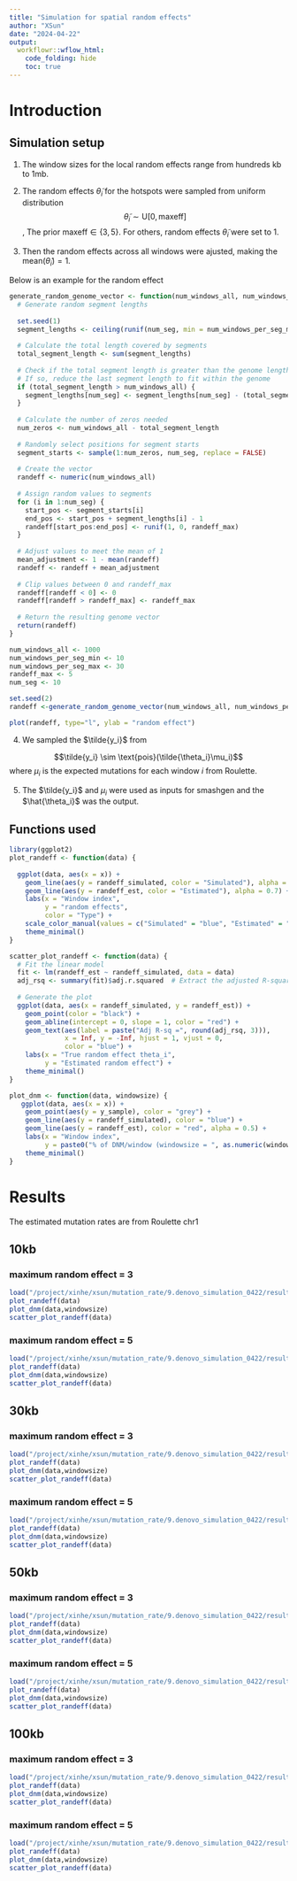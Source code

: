 ```yaml
---
title: "Simulation for spatial random effects"
author: "XSun"
date: "2024-04-22"
output:
  workflowr::wflow_html:
    code_folding: hide
    toc: true
---
```


# Introduction

## Simulation setup

1. The window sizes for the local random effects range from hundreds kb to 1mb.

2. The random effects $\tilde{\theta}_i$ for the hotspots were sampled from uniform distribution $$\tilde{\theta}_i \sim \text{U}[0,\text{maxeff}]$$, The prior $\text{maxeff} \in \{3,5\}$. For others, random effects $\tilde{\theta}_i$ were set to 1.

3. Then the random effects across all windows were ajusted, making the $\text{mean}(\tilde{\theta}_i)=1$.

Below is an example for the random effect

```r
generate_random_genome_vector <- function(num_windows_all, num_windows_per_seg_min, num_windows_per_seg_max, randeff_max, num_seg) {
  # Generate random segment lengths
  
  set.seed(1)
  segment_lengths <- ceiling(runif(num_seg, min = num_windows_per_seg_min, max = num_windows_per_seg_max))
  
  # Calculate the total length covered by segments
  total_segment_length <- sum(segment_lengths)
  
  # Check if the total segment length is greater than the genome length
  # If so, reduce the last segment length to fit within the genome
  if (total_segment_length > num_windows_all) {
    segment_lengths[num_seg] <- segment_lengths[num_seg] - (total_segment_length - num_windows_all)
  }
  
  # Calculate the number of zeros needed
  num_zeros <- num_windows_all - total_segment_length
  
  # Randomly select positions for segment starts
  segment_starts <- sample(1:num_zeros, num_seg, replace = FALSE)
  
  # Create the vector
  randeff <- numeric(num_windows_all)
  
  # Assign random values to segments
  for (i in 1:num_seg) {
    start_pos <- segment_starts[i]
    end_pos <- start_pos + segment_lengths[i] - 1
    randeff[start_pos:end_pos] <- runif(1, 0, randeff_max)
  }
  
  # Adjust values to meet the mean of 1
  mean_adjustment <- 1 - mean(randeff)
  randeff <- randeff + mean_adjustment
  
  # Clip values between 0 and randeff_max
  randeff[randeff < 0] <- 0
  randeff[randeff > randeff_max] <- randeff_max
  
  # Return the resulting genome vector
  return(randeff)
}

num_windows_all <- 1000
num_windows_per_seg_min <- 10
num_windows_per_seg_max <- 30  
randeff_max <- 5
num_seg <- 10

set.seed(2)
randeff <-generate_random_genome_vector(num_windows_all, num_windows_per_seg_min, num_windows_per_seg_max, randeff_max, num_seg)

plot(randeff, type="l", ylab = "random effect")

```


4. We sampled the $\tilde{y_i}$ from 

$$\tilde{y_i} \sim \text{pois}(\tilde{\theta_i}\mu_i)$$
where $\mu_i$ is the expected mutations for each window $i$ from Roulette. 

5. The $\tilde{y_i}$ and $\mu_i$ were used as inputs for  smashgen and the $\hat{\theta_i}$ was the output.

## Functions used

```r
library(ggplot2)
plot_randeff <- function(data) {
  
  ggplot(data, aes(x = x)) +
    geom_line(aes(y = randeff_simulated, color = "Simulated"), alpha = 0.5) +
    geom_line(aes(y = randeff_est, color = "Estimated"), alpha = 0.7) +
    labs(x = "Window index",
         y = "random effects",
         color = "Type") +
    scale_color_manual(values = c("Simulated" = "blue", "Estimated" = "red")) +
    theme_minimal()
}

scatter_plot_randeff <- function(data) {
  # Fit the linear model
  fit <- lm(randeff_est ~ randeff_simulated, data = data)
  adj_rsq <- summary(fit)$adj.r.squared  # Extract the adjusted R-squared
  
  # Generate the plot
  ggplot(data, aes(x = randeff_simulated, y = randeff_est)) +
    geom_point(color = "black") +
    geom_abline(intercept = 0, slope = 1, color = "red") +
    geom_text(aes(label = paste("Adj R-sq =", round(adj_rsq, 3))),
              x = Inf, y = -Inf, hjust = 1, vjust = 0,
              color = "blue") +
    labs(x = "True random effect theta_i",
         y = "Estimated random effect") +
    theme_minimal()
}

plot_dnm <- function(data, windowsize) {
   ggplot(data, aes(x = x)) +
    geom_point(aes(y = y_sample), color = "grey") +
    geom_line(aes(y = randeff_simulated), color = "blue") +
    geom_line(aes(y = randeff_est), color = "red", alpha = 0.5) +
    labs(x = "Window index",
         y = paste0("% of DNM/window (windowsize = ", as.numeric(windowsize) / 1000, "kb)")) +
    theme_minimal()
}


```

# Results

The estimated mutation rates are from Roulette chr1 

## 10kb

### maximum random effect = 3

```r

load("/project/xinhe/xsun/mutation_rate/9.denovo_simulation_0422/results/spatial/simu_spatial_chr1_10kb_maxiter50_maxrandeff3.rdata")
plot_randeff(data)
plot_dnm(data,windowsize)
scatter_plot_randeff(data)

```

### maximum random effect = 5

```r

load("/project/xinhe/xsun/mutation_rate/9.denovo_simulation_0422/results/spatial/simu_spatial_chr1_10kb_maxiter50_maxrandeff5.rdata")
plot_randeff(data)
plot_dnm(data,windowsize)
scatter_plot_randeff(data)

```




## 30kb

### maximum random effect = 3

```r

load("/project/xinhe/xsun/mutation_rate/9.denovo_simulation_0422/results/spatial/simu_spatial_chr1_30kb_maxiter50_maxrandeff3.rdata")
plot_randeff(data)
plot_dnm(data,windowsize)
scatter_plot_randeff(data)

```

### maximum random effect = 5

```r

load("/project/xinhe/xsun/mutation_rate/9.denovo_simulation_0422/results/spatial/simu_spatial_chr1_30kb_maxiter50_maxrandeff5.rdata")
plot_randeff(data)
plot_dnm(data,windowsize)
scatter_plot_randeff(data)

```



## 50kb

### maximum random effect = 3

```r

load("/project/xinhe/xsun/mutation_rate/9.denovo_simulation_0422/results/spatial/simu_spatial_chr1_50kb_maxiter50_maxrandeff3.rdata")
plot_randeff(data)
plot_dnm(data,windowsize)
scatter_plot_randeff(data)

```

### maximum random effect = 5

```r

load("/project/xinhe/xsun/mutation_rate/9.denovo_simulation_0422/results/spatial/simu_spatial_chr1_50kb_maxiter50_maxrandeff5.rdata")
plot_randeff(data)
plot_dnm(data,windowsize)
scatter_plot_randeff(data)

```



## 100kb

### maximum random effect = 3

```r

load("/project/xinhe/xsun/mutation_rate/9.denovo_simulation_0422/results/spatial/simu_spatial_chr1_100kb_maxiter50_maxrandeff3.rdata")
plot_randeff(data)
plot_dnm(data,windowsize)
scatter_plot_randeff(data)

```

### maximum random effect = 5

```r

load("/project/xinhe/xsun/mutation_rate/9.denovo_simulation_0422/results/spatial/simu_spatial_chr1_100kb_maxiter50_maxrandeff5.rdata")
plot_randeff(data)
plot_dnm(data,windowsize)
scatter_plot_randeff(data)

```

